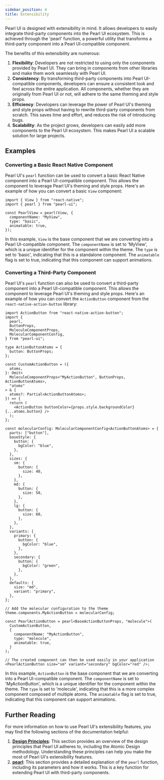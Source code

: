 ```yaml
---
sidebar_position: 4
title: Extensibility
---
```


Pearl UI is designed with extensibility in mind. It allows developers to easily integrate third-party components into the Pearl UI ecosystem. This is achieved through the 'pearl' function, a powerful utility that transforms a third-party component into a Pearl UI-compatible component.

The benefits of this extensibility are numerous:

1. **Flexibility**: Developers are not restricted to using only the components provided by Pearl UI. They can bring in components from other libraries and make them work seamlessly with Pearl UI.
2. **Consistency**: By transforming third-party components into Pearl UI-compatible components, developers can ensure a consistent look and feel across the entire application. All components, whether they are originally from Pearl UI or not, will adhere to the same theming and style props.
3. **Efficiency**: Developers can leverage the power of Pearl UI's theming and style props without having to rewrite third-party components from scratch. This saves time and effort, and reduces the risk of introducing bugs.
4. **Scalability**: As the project grows, developers can easily add more components to the Pearl UI ecosystem. This makes Pearl UI a scalable solution for large projects.

## Examples

### Converting a Basic React Native Component

Pearl UI's `pearl` function can be used to convert a basic React Native component into a Pearl UI-compatible component. This allows the component to leverage Pearl UI's theming and style props. Here's an example of how you can convert a basic `View` component:

```tsx
import { View } from "react-native";
import { pearl } from "pearl-ui";

const PearlView = pearl(View, {
  componentName: "MyView",
  type: "basic",
  animatable: true,
});
```

In this example, `View` is the base component that we are converting into a Pearl UI-compatible component. The `componentName` is set to 'MyView', which is a unique identifier for the component within the theme. The `type` is set to 'basic', indicating that this is a standalone component. The `animatable` flag is set to true, indicating that this component can support animations.

### Converting a Third-Party Component

Pearl UI's `pearl` function can also be used to convert a third-party component into a Pearl UI-compatible component. This allows the component to leverage Pearl UI's theming and style props. Here's an example of how you can convert the `ActionButton` component from the `react-native-action-button` library:

```tsx
import ActionButton from "react-native-action-button";
import {
  pearl,
  ButtonProps,
  MoleculeComponentProps,
  MolecularComponentConfig,
} from "pearl-ui";

type ActionButtonAtoms = {
  button: ButtonProps;
};

const CustomActionButton = ({
  atoms,
}: Omit<
  MoleculeComponentProps<"MyActionButton", ButtonProps, ActionButtonAtoms>,
  "atoms"
> & {
  atoms?: Partial<ActionButtonAtoms>;
}) => {
  return (
    <ActionButton buttonColor={props.style.backgroundColor} {...atoms.button} />
  );
};

const molecularConfig: MolecularComponentConfig<ActionButtonAtoms> = {
  parts: ["button"],
  baseStyle: {
    button: {
      bgColor: "blue",
    },
  },
  sizes: {
    sm: {
      button: {
        size: 40,
      },
    },
    md: {
      button: {
        size: 50,
      },
    },
    lg: {
      button: {
        size: 60,
      },
    },
  },
  variants: {
    primary: {
      button: {
        bgColor: "blue",
      },
    },
    secondary: {
      button: {
        bgColor: "green",
      },
    },
  },
  defaults: {
    size: "md",
    variant: "primary",
  },
};

// Add the molecular configuration to the theme
theme.components.MyActionButton = molecularConfig;

const PearlActionButton = pearl<BaseActionButtonProps, "molecule">(
  CustomActionButton,
  {
    componentName: "MyActionButton",
    type: "molecule",
    animatable: true,
  }
);

// The created component can then be used easily in your application
<PearlActionButton size="sm" variant="secondary" bgColor="red" />;
```

In this example, `ActionButton` is the base component that we are converting into a Pearl UI-compatible component. The `componentName` is set to 'MyActionButton', which is a unique identifier for the component within the theme. The `type` is set to 'molecule', indicating that this is a more complex component composed of multiple atoms. The `animatable` flag is set to true, indicating that this component can support animations.

## Further Reading

For more information on how to use Pearl UI's extensibility features, you may find the following sections of the documentation helpful:

1. **[Design Principles](../getting-started/design-principles)**: This section provides an overview of the design principles that Pearl UI adheres to, including the Atomic Design methodology. Understanding these principles can help you make the most of Pearl UI's extensibility features.
2. **[pearl](../../utils/hooks/pearl)**: This section provides a detailed explanation of the `pearl` function, including its parameters and how it works. This is a key function for extending Pearl UI with third-party components.

